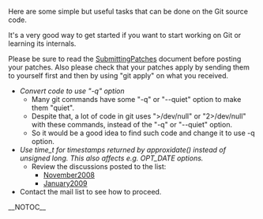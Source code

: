 Here are some simple but useful tasks that can be done on the Git source code.

It's a very good way to get started if you want to start working on Git or learning its internals.

Please be sure to read the [http://git.kernel.org/?p=git/git.git;a=blob;f=Documentation/SubmittingPatches [[SubmittingPatches]]] document before posting your patches. Also please check that your patches apply by sending them to yourself first and then by using "git apply" on what you received.

* <i>Convert code to use "-q" option</i>
** Many git commands have some "-q" or "--quiet" option to make them "quiet".
** Despite that, a lot of code in git uses ">/dev/null" or "2>/dev/null" with these commands, instead of the "-q" or "--quiet" option.
** So it would be a good idea to find such code and change it to use -q option.
* <i>Use time_t for timestamps returned by approxidate() instead of unsigned long. This also affects e.g. OPT_DATE options. </i>
** Review the discussions posted to the list:
*** [https://kerneltrap.org/mailarchive/git/2008/11/6/4014344 November2008]
*** [https://kerneltrap.org/mailarchive/git/2009/1/24/4804444 January2009]
* Contact the mail list to see how to proceed.

__NOTOC__